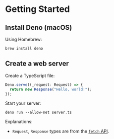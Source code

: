 # Getting Started

## Install Deno (macOS)

Using Homebrew:
```shell
brew install deno
```


## Create a web server

Create a TypeScript file:
```ts filename="server.ts"
Deno.serve((_request: Request) => {
  return new Response("Hello, world!");
});
```

Start your server:
```shell
deno run --allow-net server.ts
```

Explanations:
- `Request`, `Response` types are from the [`fetch` API](https://developer.mozilla.org/en-US/docs/Web/API/Fetch_API).
